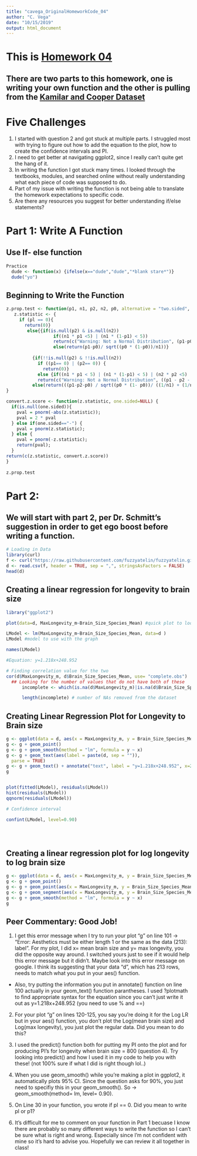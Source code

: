 ```yaml
---
title: "cavega_OriginalHomeworkCode_04"
author: "C. Vega"
date: "10/15/2019"
output: html_document
---
```

# This is [Homework 04](https://fuzzyatelin.github.io/bioanth-stats/homework-04.html)
## There are two parts to this homework, one is writing your own function and the other is pulling from the [Kamilar and Cooper Dataset]("https://raw.githubusercontent.com/fuzzyatelin/fuzzyatelin.github.io/master/AN597_Fall19/KamilarAndCooperData.csv")

# Five Challenges
1. I started with question 2 and got stuck at multiple parts. I struggled most with trying to figure out how to add the equation to the plot, how to create the confidence intervals and PI.
2. I need to get better at navigating ggplot2, since I really can't quite get the hang of it. 
3. In writing the function I got stuck many times. I looked through the textbooks, modules, and searched online without really understanding what each piece of code was supposed to do. 
4. Part of my issue with writing the function is not being able to translate the homework expectations to specific code.
5. Are there any resources you suggest for better understanding if/else statements?


# Part 1: Write  A Function
## Use If- else function
```r
Practice
  dude <- function(x) {ifelse(x=="dude","dude","*blank stare*")} 
  dude("yo")

```
## Beginning to Write the Function
```r
z.prop.test <- function(p1, n1, p2, n2, p0, alternative = "two.sided", conf.level = 0.95)
   z.statistic <- {
     if (pl == 0){
       return(0)}
        else{{if(is.null(p2) & is.null(n2))
                  if((n1 * p1 <5) | (n1 * (1-p1) < 5))
                  return(c("Warning: Not a Normal Distribution", (p1-p0) /sqrt((p0* (1-p0))/ n1)))
                  else(return(p1-p0)/ sqrt((p0 * (1-p0))/n1))}
          
          {if(!!is.null(p2) & !!is.null(n2))
            if ((p1== 0) | (p2== 0)) {
              return(0)}
            else {if((n1 * p1 < 5) | (n1 * (1-p1) < 5) | (n2 * p2 <5) | (n2 * (1-p2) < 5))
            return(c("Warning: Not a Normal Distribution", ((p1 - p2 - p0 / sqrt((p0 *(1-p0))/((1/n1) + (1 /n2)))))))}
          else(return(((p1-p2-p0) / sqrt((p0 * (1- p0))/ ((1/n1) + (1/n2))))))}}
}

convert.z.score <- function(z.statistic, one.sided=NULL) {
  if(is.null(one.sided)){
    pval = pnorm(-abs(z.statistic));
    pval = 2 * pval
  } else if(one.sided=="-") {
    pval = pnorm(z.statistic);
  } else {
    pval = pnorm(-z.statistic);
    return(pval);
  }
return(c(z.statistic, convert.z.score))
}
  
z.prop.test
```

# Part 2: 
## We will start with part 2, per Dr. Schmitt's suggestion in order to get ego boost before writing a function. 
```r
# Loading in Data
library(curl)
f <- curl("https://raw.githubusercontent.com/fuzzyatelin/fuzzyatelin.github.io/master/AN597_Fall19/KamilarAndCooperData.csv")
d <- read.csv(f, header = TRUE, sep = ",", stringsAsFactors = FALSE)
head(d)
```
## Creating a linear regression for longevity to brain size
```r
library("ggplot2")

plot(data=d, MaxLongevity_m~Brain_Size_Species_Mean) #quick plot to look at relationship

LModel <- lm(MaxLongevity_m~Brain_Size_Species_Mean, data=d )
LModel #model to use with the graph

names(LModel)

#Equation: y=1.218x+248.952

# Finding correlation value for the two
cor(d$MaxLongevity_m, d$Brain_Size_Species_Mean, use= "complete.obs")
  ## Looking for the number of values that do not have both of these 
      incomplete <- which(is.na(d$MaxLongevity_m)|is.na(d$Brain_Size_Species_Mean))

      length(incomplete) # number of NAs removed from the dataset


```
## Creating Linear Regression Plot for Longevity to Brain size
```r

g <- ggplot(data = d, aes(x = MaxLongevity_m, y = Brain_Size_Species_Mean)) 
g <- g + geom_point()
g <- g + geom_smooth(method = "lm", formula = y ~ x)
g <- g + geom_text(aes(label = paste(d, sep = "")),
  parse = TRUE)
g <- g + geom_text() + annotate("text", label = "y=1.218x+248.952", x=200, y=200)
g


plot(fitted(LModel), residuals(LModel))
hist(residuals(LModel))
qqnorm(residuals(LModel))

# Confidence interval

confint(LModel, level=0.90)





```

## Creating a linear regression plot for log longevity to log brain size
```r
g <- ggplot(data = d, aes(x = MaxLongevity_m, y = Brain_Size_Species_Mean))
g <- g + geom_point()
g <- g + geom_point(aes(x = MaxLongevity_m, y = Brain_Size_Species_Mean), colour = "red")
g <- g + geom_segment(aes(x = MaxLongevity_m, y = Brain_Size_Species_Mean, xend = MaxLongevity_m, yend = Brain_Size_Species_Mean))
g <- g + geom_smooth(method = "lm", formula = y ~ x)
g

```

## Peer Commentary: Good Job!

1. I get this error message when I try to run your plot "g" on line 101 -> "Error: Aesthetics must be either length 1 or the same as the data (213): label". For my plot, I did x= mean brain size and y= max longevity, you did the opposite way around. I switched yours just to see if it would help this error message but it didn't. Maybe look into this error message on google. I think its suggesting that your data "d", which has 213 rows, needs to match what you put in your aes() function.
  + Also, try putting the information you put in annotate() function on line 100 actually in your geom_text() function parantheses. I used ?plotmath to find appropriate syntax for the equation since you can't just write it out as y=1.218x+248.952 (you need to use % and ==)

2. For your plot "g" on lines 120-125, you say you're doing it for the Log LR but in your aes() function, you don't plot the Log(mean brain size) and Log(max longevity), you just plot the regular data. Did you mean to do this? 

3. I used the predict() function both for putting my PI onto the plot and for producing PI's for longevity when brain size = 800 (question 4). Try looking into predict() and how I used it in my code to help you with these! (not 100% sure if what I did is right though lol..)

4. When you use geom_smooth() while you're making a plot in ggplot2, it automatically plots 95% CI. Since the question asks for 90%, you just need to specifiy this in your geom_smooth(). So -> geom_smooth(method= lm, level= 0.90).

5. On Line 30 in your function, you wrote if pl == 0. Did you mean to write pl or p1? 

6. It's difficult for me to comment on your function in Part 1 becuase I know there are probably so many different ways to write the function so I can't be sure what is right and wrong. Especially since I'm not confident with mine so it's hard to advise you. Hopefully we can review it all together in class! 